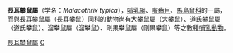 {{Speciesbox
| taxon = Malacothrix typica
| status = LC | status_system = IUCN3.1
| parent_authority = Wagner, 1843
| authority = (A. Smith, 1834)
| synonyms = 
}}
'''長耳攀鼠屬'''（学名：''Malacothrix typica''），[[哺乳綱|哺乳綱]]、[[囓齒目|囓齒目]]、[[馬島鼠科|馬島鼠科]]的一屬，而與長耳攀鼠屬（長耳攀鼠）同科的動物尚有[[大攀鼠屬|大攀鼠屬]]（大攀鼠）、道氏攀鼠屬（道氏攀鼠）、溜攀鼠屬（溜攀鼠）、剛果攀鼠屬（剛果攀鼠）等之數種[[哺乳動物|哺乳動物]]。
{{taxonbar}}
[[Category:長耳攀鼠屬|]]
[[Category:馬島鼠科|C]]